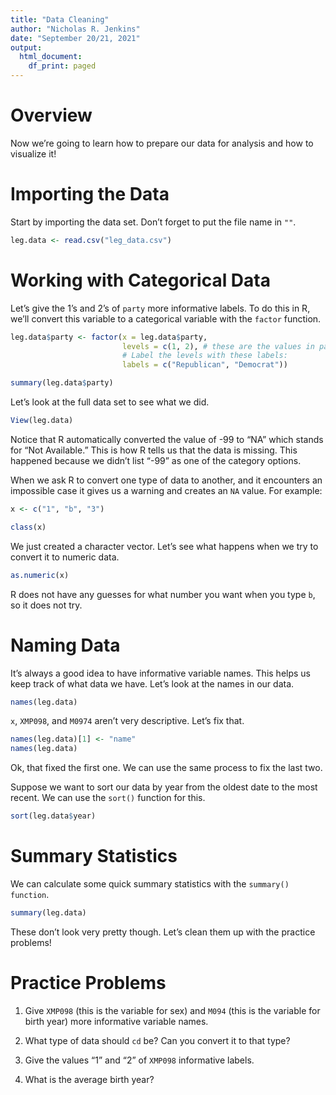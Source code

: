 ```yaml
---
title: "Data Cleaning"
author: "Nicholas R. Jenkins"
date: "September 20/21, 2021"
output:
  html_document:
    df_print: paged
---
```


# Overview

Now we're going to learn how to prepare our data for analysis and how to visualize it!

# Importing the Data

Start by importing the data set. Don't forget to put the file name in `""`.

```r
leg.data <- read.csv("leg_data.csv")
```

# Working with Categorical Data

Let's give the 1's and 2's of `party` more informative labels. To do this in R, we'll convert this variable to a categorical variable with the `factor` function.

```r
leg.data$party <- factor(x = leg.data$party,
                         levels = c(1, 2), # these are the values in party
                         # Label the levels with these labels:
                         labels = c("Republican", "Democrat"))

summary(leg.data$party)
```

Let's look at the full data set to see what we did.

```r
View(leg.data)
```

Notice that R automatically converted the value of -99 to "NA" which stands for "Not Available." This is how R tells us that the data is missing. This happened because we didn't list "-99" as one of the category options.

When we ask R to convert one type of data to another, and it encounters an impossible case it gives us a warning and creates an `NA` value. For example:

```r
x <- c("1", "b", "3")

class(x)
```

We just created a character vector. Let's see what happens when we try to convert it to numeric data.

```r
as.numeric(x)
```

R does not have any guesses for what number you want when you type `b`, so it does not try.

# Naming Data

It's always a good idea to have informative variable names. This helps us keep track of what data we have. Let's look at the names in our data.

```r
names(leg.data)
```

`x`, `XMP098`, and `M0974` aren't very descriptive. Let's fix that.

```r
names(leg.data)[1] <- "name"
names(leg.data)
```

Ok, that fixed the first one. We can use the same process to fix the last two.

Suppose we want to sort our data by year from the oldest date to the most recent. We can use the `sort()` function for this.

```r
sort(leg.data$year)
```

# Summary Statistics

We can calculate some quick summary statistics with the `summary() function`.

```r
summary(leg.data)
```

These don't look very pretty though. Let's clean them up with the practice problems!

# Practice Problems

1.  Give `XMP098` (this is the variable for sex) and `M094` (this is the variable for birth year) more informative variable names.

2.  What type of data should `cd` be? Can you convert it to that type?

3.  Give the values "1" and "2" of `XMP098` informative labels.

4.  What is the average birth year?
